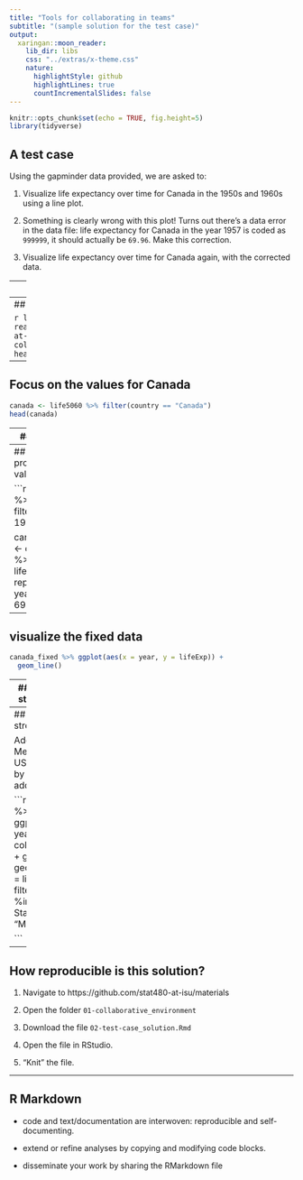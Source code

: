 ```yaml
---
title: "Tools for collaborating in teams"
subtitle: "(sample solution for the test case)"
output:
  xaringan::moon_reader:
    lib_dir: libs
    css: "../extras/x-theme.css"
    nature:
      highlightStyle: github
      highlightLines: true
      countIncrementalSlides: false
---
```


```r
knitr::opts_chunk$set(echo = TRUE, fig.height=5)
library(tidyverse)
```

## A test case

Using the gapminder data provided, we are asked to:

1. Visualize life expectancy over time for Canada in the 1950s and 1960s using a line plot.

2. Something is clearly wrong with this plot! Turns out there's a data error  in the data file: life expectancy for Canada in the year 1957 is coded as `999999`, it should actually be `69.96`. Make this correction.

3. Visualize life expectancy over time for Canada again, with the corrected data.

---
## Step-by-step plan of work

1. Read the data

2. Focus on values of Canada

3. Visualize the values for Canada

4. See whether we can find the problem

5. ... then we'll see ...

---
## Reading the data 

```r
life5060 <- read.csv("https://raw.githubusercontent.com/Stat480-at-ISU/materials-2020/master/01-collaborative_environment/data/gapminder-5060.csv")
head(life5060)
```

---
## Focus on the values for Canada

```r
canada <- life5060 %>% filter(country == "Canada")
head(canada)
```

---
## Visualize 

Draw a line for the life expectancy in Canada
```r
canada %>% 
  ggplot(aes(x = year, y = lifeExp)) +
  geom_line()
```

---
## Find the problematic value and fix it

```r
canada %>% filter(year == 1957)

canada_fixed <- canada %>% mutate(
  lifeExp = replace(lifeExp, year==1957, 69.96)  
)
```

---
## visualize the fixed data

```r
canada_fixed %>% ggplot(aes(x = year, y = lifeExp)) +
  geom_line()
```

---
## ... on to the stretch goal ... 

Add lines for Mexico and the US

```r
canada_fixed %>% 
  ggplot(aes(x = year, y = lifeExp, group=country)) + geom_line() +
  geom_line(data = life5060 %>% 
              filter(country %in% c("United States", "Mexico")))
```

---
## ... on to the stretch goal ... 

Add lines for Mexico and the US, color lines by country and add a legend

```r
canada_fixed %>% 
  ggplot(aes(x = year, y = lifeExp, colour=country)) + geom_line() +
  geom_line(data = life5060 %>% 
              filter(country %in% c("United States", "Mexico")))

```

---
## How reproducible is this solution?

1. Navigate to https://github.com/stat480-at-isu/materials

2. Open the folder `01-collaborative_environment` 

3. Download the file `02-test-case_solution.Rmd`

3. Open the file in RStudio.

4. "Knit" the file.

---
## R Markdown

- code and text/documentation are interwoven: reproducible and self-documenting.

- extend or refine analyses by copying and modifying code blocks.

- disseminate your work by sharing the RMarkdown file
